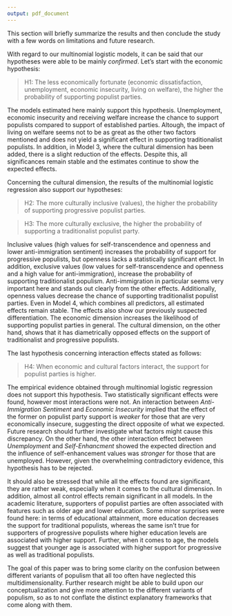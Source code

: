 ```yaml
---
output: pdf_document
---
```


This section will briefly summarize the results and then conclude the study with a few words on limitations and future research.

With regard to our multinomial logistic models, it can be said that our hypotheses were able to be mainly *confirmed*. Let's start with the economic hypothesis:

> H1: The less economically fortunate (economic dissatisfaction, unemployment, economic insecurity, living on welfare), the higher the probability of supporting populist parties.

The models estimated here mainly support this hypothesis. Unemployment, economic insecurity and receiving welfare increase the chance to support populists compared to support of established parties. Altough, the impact of living on welfare seems not to be as great as the other two factors mentioned and does not yield a significant effect in supporting traditionalist populists. In addition, in Model 3, where the cultural dimension has been added, there is a slight reduction of the effects. Despite this, all significances remain stable and the estimates continue to show the expected effects.

Concerning the cultural dimension, the results of the multinomial logistic regression also support our hypotheses:

> H2: The more culturally inclusive (values), the higher the probability of supporting progressive populist parties.

> H3: The more culturally exclusive, the higher the probability of supporting a traditionalist populist party.

Inclusive values (high values for self-transcendence and openness and lower anti-immigration sentiment) increases the probability of support for progressive populists, but openness lacks a statistically significant effect. In addition, exclusive values (low values for self-transcendence and openness and a high value for anti-immigration), increase the probability of supporting traditionalist populism. Anti-immigration in particular seems very important here and stands out clearly from the other effects. Additionally, openness values decrease the chance of supporting traditionalist populist parties. Even in Model 4, which combines all predictors, all estimated effects remain stable. The effects also show our previously suspected differentiation. The economic dimension increases the likelihood of supporting populist parties in general. The cultural dimension, on the other hand, shows that it has diametrically opposed effects on the support of traditionalist and progressive populists. 

The last hypothesis concerning interaction effects stated as follows:

> H4: When economic and cultural factors interact, the support for populist parties is higher.

The empirical evidence obtained through multinomial logistic regression does not support this hypothesis. Two statistically significant effects were found, however most interactions were not. An interaction between *Anti-Immigration Sentiment* and *Economic Insecurity* implied that the effect of the former on populist party support is *weaker* for those that are very economically insecure, suggesting the direct opposite of what we expected. Future research should further investigate what factors might cause this discrepancy. On the other hand, the other interaction effect between *Unemployment* and *Self-Enhancment* showed the expected direction and the influence of self-enhancement values was *stronger* for those that are unemployed. However, given the overwhelming contradictory evidence, this hypothesis has to be rejected.

\begin{table}[]
	\centering
	\caption{Summary of Results}
	\label{summaryy}
	\resizebox{\textwidth}{!}{%
		\begin{tabular}{@{}lccl@{}}
			\toprule
			\multicolumn{1}{c}{\textbf{Hypothesis}} & 
			\textbf{Confirmed} & 
			\textbf{\begin{tabular}[c]{@{}c@{}}Indications/\\  Tendencies\end{tabular}} &
			\multicolumn{1}{c}{\textbf{Restrictions}} \\ 
			\midrule
			\textit{\begin{tabular}[c]{@{}l@{}}\textbf{H1:} The less economically fortunate \\(economic dissatisfaction, unemployment, \\ economic insecurity, living on welfare), \\the higher the probability of supporting \\ anti-establishment parties.\end{tabular}}                                  & Yes  & +                                                                          & \begin{tabular}[c]{@{}l@{}}Weak Effects \\ 
			Welfare not signicant for \\
			Traditionalist Populists\end{tabular}                           \\ \midrule
			
\textit{\begin{tabular}[c]{@{}l@{}}\textbf{H2:} The more culturally inclusive \\(values), the higher the probability of \\ supporting progressive populist parties.\end{tabular}}               & Yes                                                               & +                                                                          & \begin{tabular}[c]{@{}l@{}}Weak Effects \\ 
			Openness not signicant for \\
			Progressive Populists. \end{tabular}                                                                                      \\ \midrule
			\textit{\begin{tabular}[c]{@{}l@{}}\textbf{H3:} The more culturally exclusive, \\the higher the probability of supporting \\a traditionalist populist party.\end{tabular}}             & Yes                                                                & +                                                                          & \begin{tabular}[c]{@{}l@{}}Weak Effects. \end{tabular} \\ \midrule
			\textit{\begin{tabular}[c]{@{}l@{}}\textbf{H4:} When economic and cultural factors interact, \\ the support for populist parties is higher.\end{tabular}}               & No                                                                & \textbf{-}                                                                 & \begin{tabular}[c]{@{}l@{}}No significant effects \\
			except for two \\
			inconclusive evidence\end{tabular}                                                            \\ \bottomrule	\\[-1em]
			\multicolumn{4}{l}{%
				\begin{minipage}{19cm}%
					\flushright
					\scriptsize A "+" sign indicates at least some empirical evidence in favor of the hypothesis and a "-" sign stands for contradictory empirical evidence.%
				\end{minipage}%
			}
		\end{tabular}
}
\end{table}

It should also be stressed that while all the effects found are significant, they are rather weak, especially when it comes to the cultural dimension. In addition, almost all control effects remain significant in all models. In the academic literature, supporters of populist parties are often associated with features such as older age and lower education. Some minor surprises were found here: in terms of educational attainment, more education decreases the support for traditional populists, whereas the same isn't true for supporters of progressive populists where higher education levels are associated with higher support. Further, when it comes to age, the models suggest that younger age is associated with higher support for progressive as well as traditional populists.

The goal of this paper was to bring some clarity on the confusion between different variants of populism that all too often have neglected this multidimensionality. Further research might be able to build upon our conceptualization and give more attention to the different variants of populism, so as to not conflate the distinct explanatory frameworks that come along with them. 



